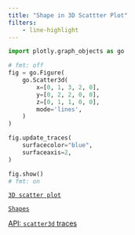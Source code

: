 ```yaml
---
title: "Shape in 3D Scattter Plot"
filters:
    - line-highlight
---
```



```python
import plotly.graph_objects as go

# fmt: off
fig = go.Figure(
    go.Scatter3d(
        x=[0, 1, 3, 2, 0],
        y=[0, 2, 2, 0, 0],
        z=[0, 1, 1, 0, 0],
        mode='lines',
    )
)

fig.update_traces(
    surfacecolor="blue",
    surfaceaxis=2,
)

fig.show()
# fmt: on
```


:::: {.column-margin}
::: {.callout-tip title="3D Scatter Plots & Shapes" collapse="true"}

[`3D scatter plot`](https://plotly.com/python/3d-scatter-plots/)

[`Shapes`](https://plotly.com/python/shapes/)

[API: `scatter3d` traces](https://plotly.com/python/reference/scatter3d/)

:::
::::


